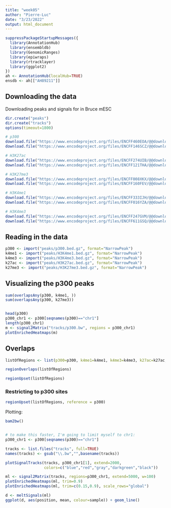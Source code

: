 ```yaml
---
title: "week05"
author: "Pierre-Luc"
date: "3/23/2022"
output: html_document
---
```


```r
suppressPackageStartupMessages({
  library(AnnotationHub)
  library(ensembldb)
  library(GenomicRanges)
  library(epiwraps)
  library(rtracklayer)
  library(ggplot2)
})
ah <- AnnotationHub(localHub=TRUE)
ensdb <- ah[["AH89211"]]
```

## Downloading the data

Downloading peaks and signals for in Bruce mESC

```r
dir.create("peaks")
dir.create("tracks")
options(timeout=1800)

# p300
download.file("https://www.encodeproject.org/files/ENCFF460EOA/@@download/ENCFF460EOA.bed.gz", "peaks/p300.bed.gz")
download.file("https://www.encodeproject.org/files/ENCFF146SCZ/@@download/ENCFF146SCZ.bigWig", "tracks/p300.bw")

# H3K27ac
download.file("https://www.encodeproject.org/files/ENCFF274UIB/@@download/ENCFF274UIB.bed.gz", "peaks/H3K27ac.bed.gz")
download.file("https://www.encodeproject.org/files/ENCFF121THA/@@download/ENCFF121THA.bigWig", "tracks/H3K27ac.bw")

# H3K27me3
download.file("https://www.encodeproject.org/files/ENCFF008XKX/@@download/ENCFF008XKX.bed.gz", "peaks/H3K27me3.bed.gz")
download.file("https://www.encodeproject.org/files/ENCFF160FEV/@@download/ENCFF160FEV.bigWig", "tracks/H3K27me3.bw")

# H3K4me1
download.file("https://www.encodeproject.org/files/ENCFF333IJH/@@download/ENCFF333IJH.bed.gz", "peaks/H3K4me1.bed.gz")
download.file("https://www.encodeproject.org/files/ENCFF016YZA/@@download/ENCFF016YZA.bigWig", "tracks/H3K4me1.bw")

# H3K4me3
download.file("https://www.encodeproject.org/files/ENCFF247GVM/@@download/ENCFF247GVM.bed.gz", "peaks/H3K4me3.bed.gz")
download.file("https://www.encodeproject.org/files/ENCFF611GSQ/@@download/ENCFF611GSQ.bigWig", "tracks/H3K4me3.bw")
```


## Reading in the data

```r
p300 <- import("peaks/p300.bed.gz", format="NarrowPeak")
k4me1 <- import("peaks/H3K4me1.bed.gz", format="NarrowPeak")
k4me3 <- import("peaks/H3K4me3.bed.gz", format="NarrowPeak")
k27ac <- import("peaks/H3K27ac.bed.gz", format="NarrowPeak")
k27me3 <- import("peaks/H3K27me3.bed.gz", format="NarrowPeak")
```


## Visualizing the p300 peaks

```r
sum(overlapsAny(p300, k4me1, ))
sum(overlapsAny(p300, k27me3))


head(p300)
p300_chr1 <- p300[seqnames(p300)=="chr1"]
length(p300_chr1)
m <- signal2Matrix("tracks/p300.bw", regions = p300_chr1)
plotEnrichedHeatmaps(m)

```











## Overlaps

```r
listOfRegions <- list(p300=p300, k4me1=k4me1, k4me3=k4me3, k27ac=k27ac, k27me3=k27me3)

regionOverlaps(listOfRegions)

regionUpset(listOfRegions)
```

### Restricting to p300 sites

```r
regionUpset(listOfRegions, reference = p300)
```

Plotting:

```r
bam2bw()


# to make this faster, I'm going to limit myself to chr1:
p300_chr1 <- p300[seqnames(p300)=="chr1"]

tracks <- list.files("tracks", full=TRUE)
names(tracks) <- gsub("\\.bw","",basename(tracks))

plotSignalTracks(tracks, p300_chr1[1], extend=2000, 
                 colors=c("blue","red","gray","darkgreen","black"))

ml <- signal2Matrix(tracks, regions=p300_chr1, extend=5000, w=100)
plotEnrichedHeatmaps(ml, trim=0.9)
plotEnrichedHeatmaps(ml, trim=c(0.15,0.9), scale_rows="global")
```

```r
d <- meltSignals(ml)
ggplot(d, aes(position, mean, colour=sample)) + geom_line()
```

